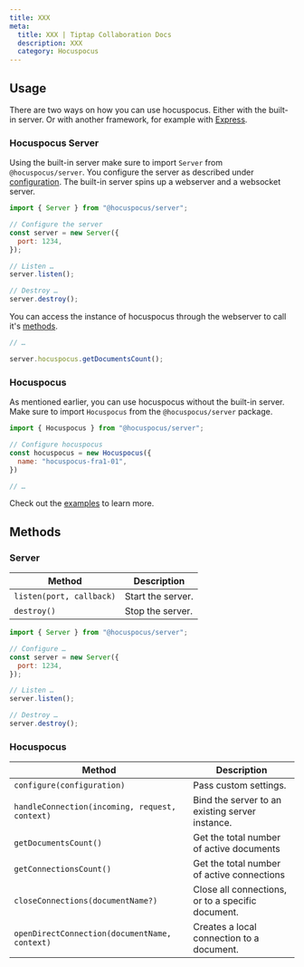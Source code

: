 ```yaml
---
title: XXX
meta:
  title: XXX | Tiptap Collaboration Docs
  description: XXX
  category: Hocuspocus
---
```


## Usage

There are two ways on how you can use hocuspocus. Either with the built-in server. Or with another framework, for
example with [Express](/server/examples#express).

### Hocuspocus Server

Using the built-in server make sure to import `Server` from `@hocuspocus/server`. You configure the server as described
under [configuration](/server/configuration). The built-in server spins up a webserver and a websocket server.

```js
import { Server } from "@hocuspocus/server";

// Configure the server
const server = new Server({
  port: 1234,
});

// Listen …
server.listen();

// Destroy …
server.destroy();
```

You can access the instance of hocuspocus through the webserver to call it's [methods](/server/methods).

```js
// …

server.hocuspocus.getDocumentsCount();
```

### Hocuspocus

As mentioned earlier, you can use hocuspocus without the built-in server. Make sure to import `Hocuspocus` from the
`@hocuspocus/server` package.

```js
import { Hocuspocus } from "@hocuspocus/server";

// Configure hocuspocus
const hocuspocus = new Hocuspocus({
  name: "hocuspocus-fra1-01",
})

// …
```

Check out the [examples](/server/examples) to learn more.


## Methods

### Server

| Method                   | Description                                       |
|--------------------------|---------------------------------------------------|
| `listen(port, callback)` | Start the server.                                 |
| `destroy()`              | Stop the server.                                  |

```js
import { Server } from "@hocuspocus/server";

// Configure …
const server = new Server({
  port: 1234,
});

// Listen …
server.listen();

// Destroy …
server.destroy();
```

### Hocuspocus

| Method                                         | Description                                       |
|------------------------------------------------|---------------------------------------------------|
| `configure(configuration)`                     | Pass custom settings.                             |
| `handleConnection(incoming, request, context)` | Bind the server to an existing server instance.   |
| `getDocumentsCount()`                          | Get the total number of active documents          |
| `getConnectionsCount()`                        | Get the total number of active connections        |
| `closeConnections(documentName?)`              | Close all connections, or to a specific document. |
| `openDirectConnection(documentName, context)`  | Creates a local connection to a document.         |
